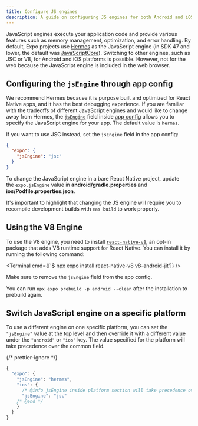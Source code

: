 ```yaml
---
title: Configure JS engines
description: A guide on configuring JS engines for both Android and iOS in an Expo project.
---
```



JavaScript engines execute your application code and provide various features such as memory management, optimization, and error handling. By default, Expo projects use [Hermes](https://hermesengine.dev/) as the JavaScript engine (in SDK 47 and lower, the default was [JavaScriptCore](https://developer.apple.com/documentation/javascriptcore)). Switching to other engines, such as JSC or V8, for Android and iOS platforms is possible. However, not for the web because the JavaScript engine is included in the web browser.

## Configuring the `jsEngine` through app config

We recommend Hermes because it is purpose built and optimized for React Native apps, and it has the best debugging experience. If you are familiar with the tradeoffs of different JavaScript engines and would like to change away from Hermes, the [`jsEngine`](/versions/latest/config/app/#jsengine) field inside [app config](/workflow/configuration/) allows you to specify the JavaScript engine for your app. The default value is `hermes`.

If you want to use JSC instead, set the `jsEngine` field in the app config:

```json app.json
{
  "expo": {
    "jsEngine": "jsc"
  }
}
```

<Collapsible summary="Are you using the bare workflow?">

To change the JavaScript engine in a bare React Native project, update the `expo.jsEngine` value in **android/gradle.properties** and **ios/Podfile.properties.json**.

</Collapsible>

It's important to highlight that changing the JS engine will require you to recompile development builds with `eas build` to work properly.

## Using the V8 Engine

To use the V8 engine, you need to install [`react-native-v8`](https://github.com/Kudo/react-native-v8), an opt-in package that adds V8 runtime support for React Native. You can install it by running the following command:

<Terminal cmd={['$ npx expo install react-native-v8 v8-android-jit']} />

Make sure to remove the `jsEngine` field from the app config.

<Collapsible summary="Are you using the bare workflow?">

You can run `npx expo prebuild -p android --clean` after the installation to prebuild again.

</Collapsible>

## Switch JavaScript engine on a specific platform

To use a different engine on one specific platform, you can set the `"jsEngine"` value at the top level and then override it with a different value under the `"android"` or `"ios"` key. The value specified for the platform will take precedence over the common field.

{/* prettier-ignore */}
```js app.json
{
  "expo": {
    "jsEngine": "hermes",
    "ios": {
      /* @info jsEngine inside platform section will take precedence over the common field */
      "jsEngine": "jsc"
    /* @end */
    }
  }
}
```
